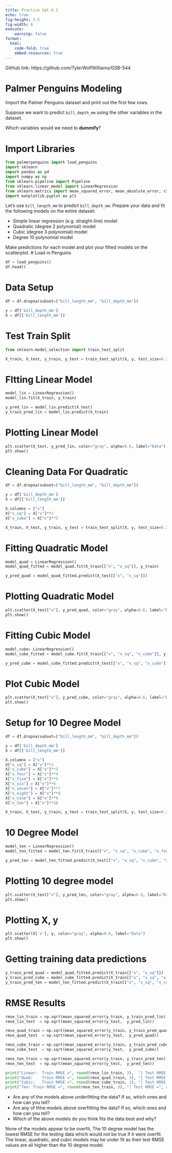 ```yaml
---
title: Practice Set 6.1
echo: true
fig-height: 3.5
fig-width: 6
execute:
    warning: false
format:
  html:
    code-fold: true
    embed-resources: true
---
```

GitHub link: https://github.com/TylerWolfWilliams/GSB-544

# Palmer Penguins Modeling

Import the Palmer Penguins dataset and print out the first few rows.

Suppose we want to predict `bill_depth_mm` using the other variables in the dataset.

Which variables would we need to **dummify**?

# Import Libraries
```python
from palmerpenguins import load_penguins
import sklearn
import pandas as pd
import numpy as np
from sklearn.pipeline import Pipeline
from sklearn.linear_model import LinearRegression
from sklearn.metrics import mean_squared_error, mean_absolute_error, r2_score
import matplotlib.pyplot as plt
```

Let's use `bill_length_mm` to predict `bill_depth_mm`. Prepare your data and fit the following models on the entire dataset:

* Simple linear regression (e.g. straight-line) model
* Quadratic (degree 2 polynomial) model
* Cubic (degree 3 polynomial) model
* Degree 10 polynomial model

Make predictions for each model and plot your fitted models on the scatterplot.
# Load in Penguins
```python
df = load_penguins()
df.head()
```
# Data Setup
```python
df = df.dropna(subset=["bill_length_mm", "bill_depth_mm"])

y = df['bill_depth_mm']
X = df[['bill_length_mm']]
```
# Test Train Split
```python
from sklearn.model_selection import train_test_split

X_train, X_test, y_train, y_test = train_test_split(X, y, test_size=0.25)
```
# FItting Linear Model
```python
model_lin = LinearRegression()
model_lin.fit(X_train, y_train)

y_pred_lin = model_lin.predict(X_test)
y_train_pred_lin = model_lin.predict(X_train)
```
# Plotting Linear Model
```python
plt.scatter(X_test, y_pred_lin, color="gray", alpha=0.6, label="Data")
plt.show()
```
# Cleaning Data For Quadratic
```python
df = df.dropna(subset=["bill_length_mm", "bill_depth_mm"])

y = df['bill_depth_mm']
X = df[['bill_length_mm']]

X.columns = ["x"]
X["x_sq"] = X["x"]**2
X["x_cube"] = X["x"]**3

X_train, X_test, y_train, y_test = train_test_split(X, y, test_size=0.25)
```
# Fitting Quadratic Model
```python
model_quad = LinearRegression()
model_quad_fitted = model_quad.fit(X_train[["x", "x_sq"]], y_train)

y_pred_quad = model_quad_fitted.predict(X_test[["x", "x_sq"]])
```
# Plotting Quadratic Model
```python
plt.scatter(X_test["x"], y_pred_quad, color="gray", alpha=0.6, label="Data")
plt.show()
```
# Fitting Cubic Model
```python
model_cube= LinearRegression()
model_cube_fitted = model_cube.fit(X_train[["x", "x_sq", "x_cube"]], y_train)

y_pred_cube = model_cube_fitted.predict(X_test[["x", "x_sq", "x_cube"]])
```
# Plot Cubic Model
```python
plt.scatter(X_test["x"], y_pred_cube, color="gray", alpha=0.6, label="Data")
plt.show()
```
# Setup for 10 Degree Model
```python
df = df.dropna(subset=["bill_length_mm", "bill_depth_mm"])

y = df['bill_depth_mm']
X = df[['bill_length_mm']]

X.columns = ["x"]
X["x_sq"] = X["x"]**2
X["x_cube"] = X["x"]**3
X["x_four"] = X["x"]**4
X["x_five"] = X["x"]**5
X["x_six"] = X["x"]**6
X["x_seven"] = X["x"]**7
X["x_eight"] = X["x"]**8
X["x_nine"] = X["x"]**9
X["x_ten"] = X["x"]**10

X_train, X_test, y_train, y_test = train_test_split(X, y, test_size=0.25)
```
# 10 Degree Model
```python
model_ten = LinearRegression()
model_ten_fitted = model_ten.fit(X_train[["x", "x_sq", "x_cube", "x_four", "x_five", "x_six", "x_seven", "x_eight", "x_nine", "x_ten"]], y_train)

y_pred_ten = model_ten_fitted.predict(X_test[["x", "x_sq", "x_cube", "x_four", "x_five", "x_six", "x_seven", "x_eight", "x_nine", "x_ten"]])
```
# Plotting 10 degree model
```python
plt.scatter(X_test["x"], y_pred_ten, color="gray", alpha=0.6, label="Data")
plt.show()
```
# Plotting X, y
```python
plt.scatter(X['x'], y, color="gray", alpha=0.6, label="Data")
plt.show()
```
# Getting training data predictions
```python
y_train_pred_quad = model_quad_fitted.predict(X_train[["x", "x_sq"]])
y_train_pred_cube = model_cube_fitted.predict(X_train[["x", "x_sq", "x_cube"]])
y_train_pred_ten = model_ten_fitted.predict(X_train[["x", "x_sq", "x_cube", "x_four", "x_five", "x_six", "x_seven", "x_eight", "x_nine", "x_ten"]])
```
# RMSE Results
```python
rmse_lin_train = np.sqrt(mean_squared_error(y_train, y_train_pred_lin))
rmse_lin_test  = np.sqrt(mean_squared_error(y_test,  y_pred_lin))

rmse_quad_train = np.sqrt(mean_squared_error(y_train, y_train_pred_quad))
rmse_quad_test  = np.sqrt(mean_squared_error(y_test,  y_pred_quad))

rmse_cube_train = np.sqrt(mean_squared_error(y_train, y_train_pred_cube))
rmse_cube_test  = np.sqrt(mean_squared_error(y_test,  y_pred_cube))

rmse_ten_train = np.sqrt(mean_squared_error(y_train, y_train_pred_ten))
rmse_ten_test  = np.sqrt(mean_squared_error(y_test,  y_pred_ten))

print("Linear:  Train RMSE =", round(rmse_lin_train, 3),  "| Test RMSE =", round(rmse_lin_test, 3))
print("Quad:    Train RMSE =", round(rmse_quad_train, 3), "| Test RMSE =", round(rmse_quad_test, 3))
print("Cubic:   Train RMSE =", round(rmse_cube_train, 3), "| Test RMSE =", round(rmse_cube_test, 3))
print("Ten: Train RMSE =", round(rmse_ten_train, 3), "| Test RMSE =", round(rmse_ten_test, 3))
```

* Are any of the models above underfitting the data? If so, which ones and how can you tell?
* Are any of thhe models above overfitting the data? If so, which ones and how can you tell?
* Which of the above models do you think fits the data best and why?

None of the models appear to be overfit, The 10 degree model has the lowest RMSE for the testing data which would not be true if it were overfit. The linear, quadratic, and cubic models may be under fit as their test RMSE values are all higher than the 10 degree model.
